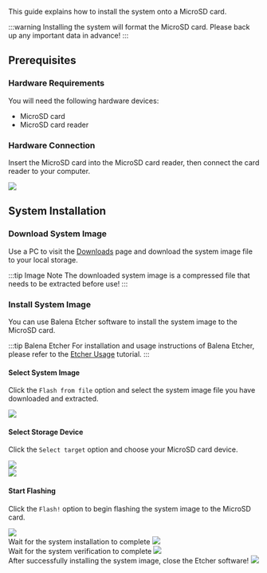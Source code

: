 This guide explains how to install the system onto a MicroSD card.

:::warning
Installing the system will format the MicroSD card. Please back up any important data in advance!
:::

## Prerequisites

### Hardware Requirements

You will need the following hardware devices:

- MicroSD card
- MicroSD card reader

### Hardware Connection

Insert the MicroSD card into the MicroSD card reader, then connect the card reader to your computer.

<div style={{ textAlign: "center" }}>
  <img
    src="/en/img/common/radxa-os/install-system/sd-reader.webp"
    style={{ width: "100%", maxWidth: "1200px" }}
  />
</div>

## System Installation

### Download System Image

Use a PC to visit the [Downloads](../../download) page and download the system image file to your local storage.

:::tip Image Note
The downloaded system image is a compressed file that needs to be extracted before use!
:::

### Install System Image

You can use Balena Etcher software to install the system image to the MicroSD card.

:::tip Balena Etcher
For installation and usage instructions of Balena Etcher, please refer to the [Etcher Usage](/en/common/radxa-os/install-system/balena-etcher) tutorial.
:::

#### Select System Image

Click the `Flash from file` option and select the system image file you have downloaded and extracted.

<div style={{ textAlign: "center" }}>
  <img
    src="/en/img/common/radxa-os/install-system/etcher-select-image.webp"
    style={{ width: "100%", maxWidth: "1200px" }}
  />
</div>

#### Select Storage Device

Click the `Select target` option and choose your MicroSD card device.

<div style={{ textAlign: "center" }}>
  <img
    src="/en/img/common/radxa-os/install-system/etcher-select-sd-01.webp"
    style={{ width: "100%", maxWidth: "1200px" }}
  />
</div>

<div style={{ textAlign: "center" }}>
  <img
    src="/en/img/common/radxa-os/install-system/etcher-select-sd-02.webp"
    style={{ width: "100%", maxWidth: "1200px" }}
  />
</div>

#### Start Flashing

Click the `Flash!` option to begin flashing the system image to the MicroSD card.

<div style={{ textAlign: "center" }}>
  <img
    src="/en/img/common/radxa-os/install-system/etcher-flash.webp"
    style={{ width: "100%", maxWidth: "1200px" }}
  />
</div>

<div style={{ textAlign: "center" }}>
  Wait for the system installation to complete
  <img
    src="/en/img/common/radxa-os/install-system/etcher-flashing.webp"
    style={{ width: "100%", maxWidth: "1200px" }}
  />
</div>

<div style={{ textAlign: "center" }}>
  Wait for the system verification to complete
  <img
    src="/en/img/common/radxa-os/install-system/etcher-valid.webp"
    style={{ width: "100%", maxWidth: "1200px" }}
  />
</div>

<div style={{ textAlign: "center" }}>
  After successfully installing the system image, close the Etcher software!
  <img
    src="/en/img/common/radxa-os/install-system/etcher-completed.webp"
    style={{ width: "100%", maxWidth: "1200px" }}
  />
</div>

